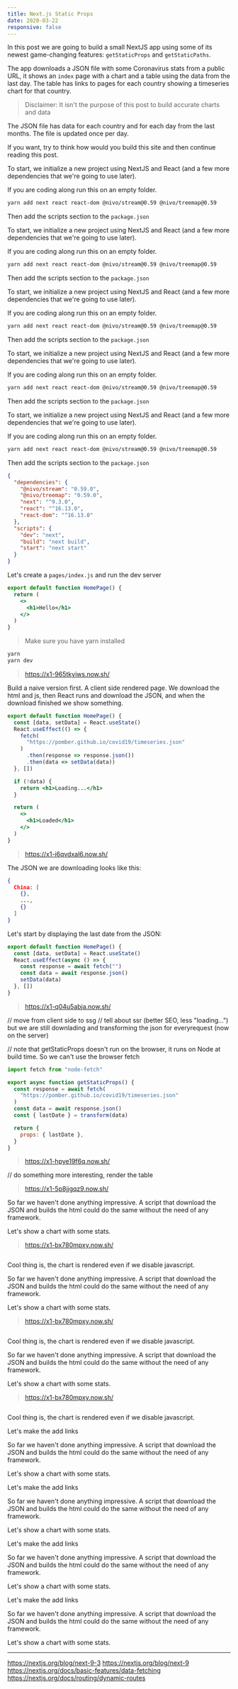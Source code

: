 ```yaml
---
title: Next.js Static Props
date: 2020-03-22
responsive: false
---
```



<Hike views={views}>

<View />

In this post we are going to build a small NextJS app using some of its newest game-changing features: `getStaticProps` and `getStaticPaths`.

The app downloads a JSON file with some Coronavirus stats from a public URL, it shows an `index` page with a chart and a table using the data from the last day. The table has links to pages for each country showing a timeseries chart for that country.

> Disclaimer: It isn't the purpose of this post to build accurate charts and data

The JSON file has data for each country and for each day from the last months. The file is updated once per day.

If you want, try to think how would you build this site and then continue reading this post.

<View />

To start, we initialize a new project using NextJS and React (and a few more dependencies that we're going to use later). 

If you are coding along run this on an empty folder.

```bash
yarn add next react react-dom @nivo/stream@0.59 @nivo/treemap@0.59
```

Then add the scripts section to the `package.json`

<View />

To start, we initialize a new project using NextJS and React (and a few more dependencies that we're going to use later). 

If you are coding along run this on an empty folder.

```bash
yarn add next react react-dom @nivo/stream@0.59 @nivo/treemap@0.59
```

Then add the scripts section to the `package.json`

<View />

To start, we initialize a new project using NextJS and React (and a few more dependencies that we're going to use later). 

If you are coding along run this on an empty folder.

```bash
yarn add next react react-dom @nivo/stream@0.59 @nivo/treemap@0.59
```

Then add the scripts section to the `package.json`

<View />

To start, we initialize a new project using NextJS and React (and a few more dependencies that we're going to use later). 

If you are coding along run this on an empty folder.

```bash
yarn add next react react-dom @nivo/stream@0.59 @nivo/treemap@0.59
```

Then add the scripts section to the `package.json`

<View />

To start, we initialize a new project using NextJS and React (and a few more dependencies that we're going to use later). 

If you are coding along run this on an empty folder.

```bash
yarn add next react react-dom @nivo/stream@0.59 @nivo/treemap@0.59
```

Then add the scripts section to the `package.json`

```json
{
  "dependencies": {
    "@nivo/stream": "0.59.0",
    "@nivo/treemap": "0.59.0",
    "next": "^9.3.0",
    "react": "^16.13.0",
    "react-dom": "^16.13.0"
  },
  "scripts": {
    "dev": "next",
    "build": "next build",
    "start": "next start"
  }
}
```

<View />

Let's create a `pages/index.js` and run the dev server

```jsx
export default function HomePage() {
  return (
    <>
      <h1>Hello</h1>
    </>
  )
}
```

> Make sure you have yarn installed

```bash
yarn
yarn dev
```

> https://x1-965tkyiws.now.sh/

<View />

Build a naive version first. A client side rendered page. We download the html and js, then React runs and download the JSON, and when the download finished we show something.

```jsx
export default function HomePage() {
  const [data, setData] = React.useState()
  React.useEffect(() => {
    fetch(
      "https://pomber.github.io/covid19/timeseries.json"
    )
      .then(response => response.json())
      .then(data => setData(data))
  }, [])

  if (!data) {
    return <h1>Loading...</h1>
  }

  return (
    <>
      <h1>Loaded</h1>
    </>
  )
}
```

> https://x1-i6qvdxal6.now.sh/


<View />


The JSON we are downloading looks like this:

```json
{
  China: [
    {},
    ...,
    {}
  ]
}
```

<View />

Let's start by displaying the last date from the JSON:

```jsx
export default function HomePage() {
  const [data, setData] = React.useState()
  React.useEffect(async () => {
    const response = await fetch("")
    const data = await response.json()
    setData(data)
  }, [])
}
```

> https://x1-q04u5abja.now.sh/


<View />

// move from client side to ssg
// tell about ssr (better SEO, less "loading...") but we are still downlading and transforming the json for everyrequest (now on the server)

// note that getStaticProps doesn't run on the browser, it runs on Node at build time. So we can't use the browser fetch

```jsx
import fetch from "node-fetch"

export async function getStaticProps() {
  const response = await fetch(
    "https://pomber.github.io/covid19/timeseries.json"
  )
  const data = await response.json()
  const { lastDate } = transform(data)

  return {
    props: { lastDate },
  }
}
```

> https://x1-hpye19f6q.now.sh/

<View />

// do something more interesting, render the table

> https://x1-5p8jjgqz9.now.sh/

So far we haven't done anything impressive. A script that download the JSON and builds the html could do the same without the need of any framework.

Let's show a chart with some stats.

> https://x1-bx780mpxy.now.sh/

```jsx
```

Cool thing is, the chart is rendered even if we disable javascript.


<View />

So far we haven't done anything impressive. A script that download the JSON and builds the html could do the same without the need of any framework.

Let's show a chart with some stats.

> https://x1-bx780mpxy.now.sh/

```jsx
```

Cool thing is, the chart is rendered even if we disable javascript.


<View />

So far we haven't done anything impressive. A script that download the JSON and builds the html could do the same without the need of any framework.

Let's show a chart with some stats.

> https://x1-bx780mpxy.now.sh/

```jsx
```

Cool thing is, the chart is rendered even if we disable javascript.

<View />

Let's make the add links

So far we haven't done anything impressive. A script that download the JSON and builds the html could do the same without the need of any framework.

Let's show a chart with some stats.

<View />

Let's make the add links

So far we haven't done anything impressive. A script that download the JSON and builds the html could do the same without the need of any framework.

Let's show a chart with some stats.

<View />

Let's make the add links

So far we haven't done anything impressive. A script that download the JSON and builds the html could do the same without the need of any framework.

Let's show a chart with some stats.

<View />

Let's make the add links

So far we haven't done anything impressive. A script that download the JSON and builds the html could do the same without the need of any framework.

Let's show a chart with some stats.

---

https://nextjs.org/blog/next-9-3
https://nextjs.org/blog/next-9
https://nextjs.org/docs/basic-features/data-fetching
https://nextjs.org/docs/routing/dynamic-routes

</Hike>
